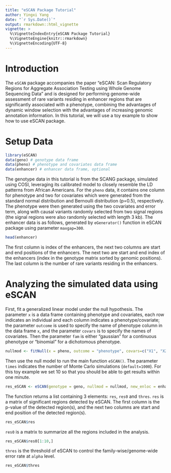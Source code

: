 ```yaml
---
title: "eSCAN Package Tutorial"
author: Yingxi Yang
date: "`r Sys.Date()`"
output: rmarkdown::html_vignette
vignette: >
  %\VignetteIndexEntry{eSCAN Package Tutorial}
  %\VignetteEngine{knitr::rmarkdown}
  %\VignetteEncoding{UTF-8}
---
```


# Introduction 

The `eSCAN` package accompanies the paper "eSCAN: Scan Regulatory Regions for Aggregate Association Testing using Whole Genome Sequencing Data" and is designed for performing genome-wide assessment of rare variants residing in enhancer regions that are significantly associated with a phenotype, combining the advantages of dynamic window selection with the advantages of increasing genomic annotation information. In this tutorial, we will use a toy example to show how to use eSCAN package.

# Setup Data

```r
library(eSCAN)
data(geno) # genotype data frame
data(pheno) # phenotype and covariates data frame
data(enhancer) # enhancer data frame, optional
```
The genotype data in this tutorial is from the SCANG package, simulated using COSI, leveraging its calibrated model to closely resemble the LD patterns from African Americans. For the `pheno` data, it contains one column for phenotype and two for covariates which were generated from the standard normal distribution and Bernoulli distribution (p=0.5), respectively. The phenotype were then generated using the two covariates and error term, along with causal variants randomly selected from two signal regions (the signal regions were also randomly selected with length 3 kb). The enhancer data is as follows, generated by `eGenerator()` function in eSCAN package using parameter `maxgap=300`.
```r
head(enhancer)
```

The first column is index of the enhancers, the next two columns are start and end positions of the enhancers. The next two are start and end index of the enhancers (index in the genotype matrix sorted by genomic positions). The last column is the number of rare variants residing in the enhancers.

# Analyzing the simulated data using eSCAN

First, fit a generalized linear model under the null hypothesis. The parameter `x` is a data frame containing phenotype and covariates, each row indicates an individual and each column indicates a phenotype/covariate; the parameter `outcome` is used to specify the name of phenotype column in the data frame `x`, and the parameter `covars` is to specify the names of covariates. Then the parameter `fam` is either "gaussian" for a continuous phenotype or "binomial" for a dichotomous phenotype.

```r
nullmod <- fitNull(x = pheno, outcome = "phenotype", covars=c("X1", "X2"), fam="gaussian")
```

Then use the null model to run the main function `eSCAN()`. The parameter `times` indicates the number of Monte Carlo simulations (`default=1000`). For this toy example we set 10 so that you should be able to get results within one minute.

```r
res_eSCAN <- eSCAN(genotype = geno, nullmod = nullmod, new_enloc = enhancer, times=10, alpha=0.05, analy=FALSE)
```

The function returns a list containing 3 elements: `res`, `res0` and `thres`. `res` is a matrix of significant regions detected by eSCAN. The first column is the p-value of the detected region(s), and the next two columns are start and end position of the detected region(s).
```r
res_eSCAN$res
```

`res0` is a matrix to summarize all the regions included in the analysis.
```r
res_eSCAN$res0[1:10,]
```

`thres` is the threshold of eSCAN to control the family-wise/genome-wide error rate at `alpha` level.
```r
res_eSCAN$thres
```

